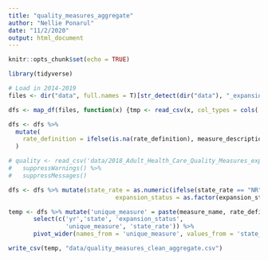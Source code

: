 ```yaml
---
title: "quality_measures_aggregate"
author: "Nellie Ponarul"
date: "11/2/2020"
output: html_document
---
```


```r
knitr::opts_chunk$set(echo = TRUE)
```

```r
library(tidyverse)
```

```r
# Load in 2014-2019
files <- dir("data", full.names = T)[str_detect(dir("data"), "_expansion_status")]

dfs <- map_df(files, function(x) {tmp <- read_csv(x, col_types = cols(.default = "c")); tmp$yr <- str_extract(x, "[0-9]{4}"); return(tmp)})

dfs <- dfs %>% 
  mutate(
    rate_definition = ifelse(is.na(rate_definition), measure_description, rate_definition)
  )
```


```r
# quality <- read_csv('data/2018_Adult_Health_Care_Quality_Measures_expansion_status.csv') %>% 
#   suppressWarnings() %>% 
#   suppressMessages()

dfs <- dfs %>% mutate(state_rate = as.numeric(ifelse(state_rate == "NR", NA, state_rate)), 
                              expansion_status = as.factor(expansion_status))
```

```r
temp <- dfs %>% mutate('unique_measure' = paste(measure_name, rate_definition, sep = '__')) %>%   
       select(c('yr','state', 'expansion_status',
                'unique_measure', 'state_rate')) %>%       
       pivot_wider(names_from = 'unique_measure', values_from = 'state_rate')
```


```r
write_csv(temp, "data/quality_measures_clean_aggregate.csv")
```
